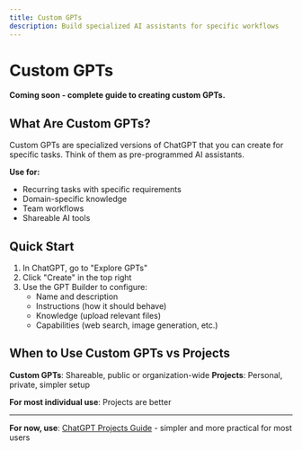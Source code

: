 ```yaml
---
title: Custom GPTs
description: Build specialized AI assistants for specific workflows
---
```


# Custom GPTs

**Coming soon - complete guide to creating custom GPTs.**

## What Are Custom GPTs?

Custom GPTs are specialized versions of ChatGPT that you can create for specific tasks. Think of them as pre-programmed AI assistants.

**Use for:**
- Recurring tasks with specific requirements
- Domain-specific knowledge
- Team workflows
- Shareable AI tools

## Quick Start

1. In ChatGPT, go to "Explore GPTs"
2. Click "Create" in the top right
3. Use the GPT Builder to configure:
   - Name and description
   - Instructions (how it should behave)
   - Knowledge (upload relevant files)
   - Capabilities (web search, image generation, etc.)

## When to Use Custom GPTs vs Projects

**Custom GPTs**: Shareable, public or organization-wide
**Projects**: Personal, private, simpler setup

**For most individual use**: Projects are better

---

**For now, use**: [ChatGPT Projects Guide](./chatgpt-projects) - simpler and more practical for most users
